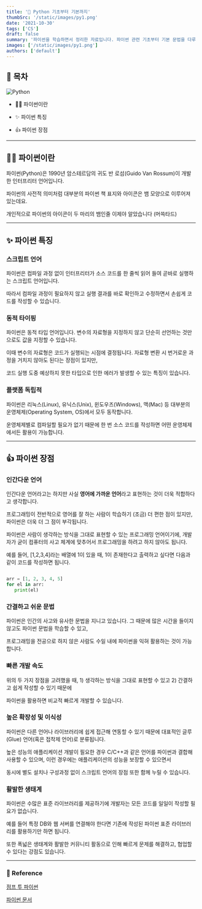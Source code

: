 ```yaml
---
title: '🐍 Python 기초부터 기본까지'
thumbSrc: '/static/images/py1.png'
date: '2021-10-30'
tags: ['CS']
draft: false
summary: '파이썬을 학습하면서 정리한 자료입니다. 파이썬 관련 기초부터 기본 문법을 다루고 있습니다.'
images: ['/static/images/py1.png']
authors: ['default']
---
```


## 📌 목차

![Python](/static/images/py1.png)

- 💁🏻 파이썬이란

- ✨ 파이썬 특징

- 👍 파이썬 장점

---

## 💁🏻 파이썬이란

파이썬(Python)은 1990년 암스테르담의 귀도 반 로섬(Guido Van Rossum)이 개발한 인터프리터 언어입니다.

파이썬의 사전적 의미처럼 대부분의 파이썬 책 표지와 아이콘은 뱀 모양으로 이루어져 있는데요.

개인적으로 파이썬의 아이콘이 두 마리의 뱀인줄 이제야 알았습니다 (머쓱타드)

---

## ✨ 파이썬 특징

### 스크립트 언어

파이썬은 컴파일 과정 없이 인터프리터가 소스 코드를 한 줄씩 읽어 들여 곧바로 실행하는 스크립트 언어입니다.

따라서 컴파일 과정이 필요하지 않고 실행 결과를 바로 확인하고 수정하면서 손쉽게 코드를 작성할 수 있습니다.

### 동적 타이핑

파이썬은 동적 타입 언어입니다. 변수의 자료형을 지정하지 않고 단순히 선언하는 것만으로도 값을 지정할 수 있습니다.

이때 변수의 자료형은 코드가 실행되는 시점에 결정됩니다. 자료형 변환 시 번거로운 과정을 거치지 않아도 된다는 장점이 있지만,

코드 실행 도중 예상하지 못한 타입으로 인한 에러가 발생할 수 있는 특징이 있습니다.

### 플랫폼 독립적

파이썬은 리눅스(Linux), 유닉스(Unix), 윈도우즈(Windows), 맥(Mac) 등 대부분의 운영체제(Operating System, OS)에서 모두 동작합니다.

운영체제별로 컴파일할 필요가 없기 때문에 한 번 소스 코드를 작성하면 어떤 운영체제에서든 활용이 가능합니다.

---

## 👍 파이썬 장점

### 인간다운 언어

인간다운 언어라고는 하지만 사실 **영어에 가까운 언어**라고 표현하는 것이 더욱 적합하다고 생각합니다.

프로그래밍이 전반적으로 영어를 잘 하는 사람이 학습하기 (조금) 더 편한 점이 있지만, 파이썬은 더욱 더 그 점이 부각됩니다.

파이썬은 사람이 생각하는 방식을 그대로 표현할 수 있는 프로그래밍 언어이기에, 개발자가 굳이 컴퓨터의 사고 체계에 맞추어서 프로그래밍을 하려고 하지 않아도 됩니다.

예를 들어, [1,2,3,4]라는 배열에 1이 있을 때, 1이 존재한다고 출력하고 싶다면 다음과 같이 코드를 작성하면 됩니다.

```python

arr = [1, 2, 3, 4, 5]
for el in arr:
   print(el)

```

### 간결하고 쉬운 문법

파이썬은 인간의 사고와 유사한 문법을 지니고 있습니다. 그 때문에 많은 시간을 들이지 않고도 파이썬 문법을 학습할 수 있고,

프로그래밍을 전공으로 하지 않은 사람도 수일 내에 파이썬을 익혀 활용하는 것이 가능합니다.

### 빠른 개발 속도

위의 두 가지 장점을 고려했을 때, 1) 생각하는 방식을 그대로 표현할 수 있고 2) 간결하고 쉽게 작성할 수 있기 때문에

파이썬을 활용하면 비교적 빠르게 개발할 수 있습니다.

### 높은 확장성 및 이식성

파이썬은 다른 언어나 라이브러리에 쉽게 접근해 연동할 수 있기 때문에 대표적인 글루(Glue) 언어(혹은 접착제 언어)로 분류됩니다.

높은 성능의 애플리케이션 개발이 필요한 경우 C/C++과 같은 언어를 파이썬과 결합해 사용할 수 있으며, 이런 경우에는 애플리케이션의 성능을 보장할 수 있으면서

동시에 별도 설치나 구성과정 없이 스크립트 언어의 장점 또한 함께 누릴 수 있습니다.

### 활발한 생태계

파이썬은 수많은 표준 라이브러리를 제공하기에 개발자는 모든 코드를 일일이 작성할 필요가 없습니다.

예를 들어 특정 DB와 웹 서버를 연결해야 한다면 기존에 작성된 파이썬 표준 라이브러리를 활용하기만 하면 됩니다.

또한 폭넓은 생태계와 활발한 커뮤니티 활동으로 인해 빠르게 문제를 해결하고, 협업할 수 있다는 강점도 있습니다.

---

### 🔗 Reference

[점프 투 파이썬](https://wikidocs.net/book/1)

[파이썬 문서](https://docs.python.org/ko/3.6/)
